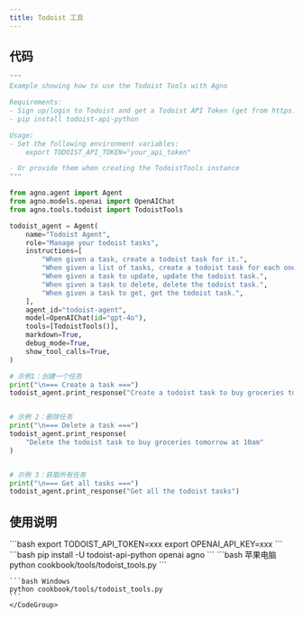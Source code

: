 ```yaml
---
title: Todoist 工具
---
```

## 代码

```python cookbook/tools/todoist_tools.py
"""
Example showing how to use the Todoist Tools with Agno

Requirements:
- Sign up/login to Todoist and get a Todoist API Token (get from https://app.todoist.com/app/settings/integrations/developer)
- pip install todoist-api-python

Usage:
- Set the following environment variables:
    export TODOIST_API_TOKEN="your_api_token"

- Or provide them when creating the TodoistTools instance
"""

from agno.agent import Agent
from agno.models.openai import OpenAIChat
from agno.tools.todoist import TodoistTools

todoist_agent = Agent(
    name="Todoist Agent",
    role="Manage your todoist tasks",
    instructions=[
        "When given a task, create a todoist task for it.",
        "When given a list of tasks, create a todoist task for each one.",
        "When given a task to update, update the todoist task.",
        "When given a task to delete, delete the todoist task.",
        "When given a task to get, get the todoist task.",
    ],
    agent_id="todoist-agent",
    model=OpenAIChat(id="gpt-4o"),
    tools=[TodoistTools()],
    markdown=True,
    debug_mode=True,
    show_tool_calls=True,
)

# 示例1：创建一个任务
print("\n=== Create a task ===")
todoist_agent.print_response("Create a todoist task to buy groceries tomorrow at 10am")


# 示例 2：删除任务
print("\n=== Delete a task ===")
todoist_agent.print_response(
    "Delete the todoist task to buy groceries tomorrow at 10am"
)


# 示例 3：获取所有任务
print("\n=== Get all tasks ===")
todoist_agent.print_response("Get all the todoist tasks")
```

## 使用说明

<Steps>
  <Snippet file="create-venv-step.mdx" /> 

  <Step title="设置您的 API 令牌">
    ```bash
    export TODOIST_API_TOKEN=xxx
    export OPENAI_API_KEY=xxx
    ```
  </Step>

  <Step title="安装库">
    ```bash
    pip install -U todoist-api-python openai agno
    ```
  </Step>

  <Step title="运行智能体">
    <CodeGroup>
    ```bash 苹果电脑
    python cookbook/tools/todoist_tools.py
    ```

    ```bash Windows
    python cookbook/tools/todoist_tools.py
    ```
    </CodeGroup>
  </Step>   
</Steps>